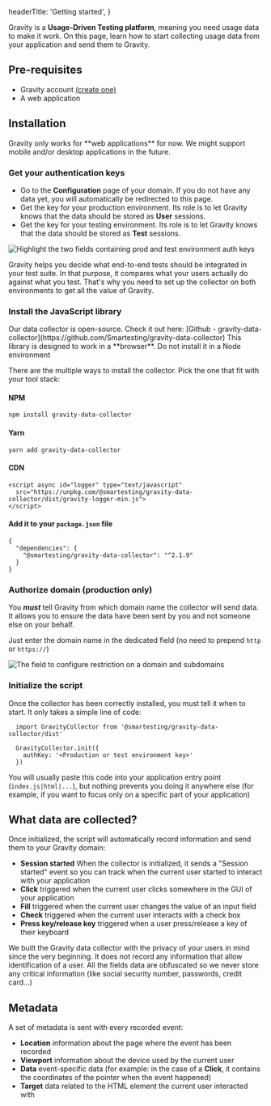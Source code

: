 
  headerTitle: 'Getting started',
}

Gravity is a **Usage-Driven Testing platform**, meaning you need usage data to make it work. On this page, learn how to start collecting usage data from your application and send them to Gravity.

## Pre-requisites

- Gravity account [(create one)](https://app.gravity-testing.com/register)
- A web application

## Installation

<Alert type={AlertType.warning} title="Compatibilities">
  Gravity only works for **web applications** for now. We might support mobile and/or desktop applications in the future.
</Alert>

### Get your authentication keys

- Go to the **Configuration** page of your domain. If you do not have any data yet, you will automatically be redirected to this page.
- Get the key for your production environment. Its role is to let Gravity knows that the data should be stored as  **User** sessions.
- Get the key for your testing environment. Its role is to let Gravity knows that the data should be stored as **Test** sessions.

<Image
    src={authKeys}
    alt="Highlight the two fields containing prod and test environment auth keys"
  />

<Alert type={AlertType.info} title="Why two keys?">
  Gravity helps you decide what end-to-end tests should be integrated in your test suite. In that purpose, it compares what your users actually do against what you test.
  That's why you need to set up the collector on both environments to get all the value of Gravity.
</Alert>

### Install the JavaScript library

<Alert type={AlertType.info}>
  Our data collector is open-source.
  Check it out here: [Github - gravity-data-collector](https://github.com/Smartesting/gravity-data-collector)
</Alert>

<Alert type={AlertType.warning} title="Browser only">
  This library is designed to work in a **browser**. Do not install it in a Node environment
</Alert>

There are the multiple ways to install the collector. Pick the one that fit with your tool stack:

#### NPM
```
npm install gravity-data-collector
```

#### Yarn
```
yarn add gravity-data-collector
```

#### CDN
```
<script async id="logger" type="text/javascript"
  src="https://unpkg.com/@smartesting/gravity-data-collector/dist/gravity-logger-min.js">
</script>
```

#### Add it to your ```package.json``` file
```
{
  "dependencies": {
    "@smartesting/gravity-data-collector": "^2.1.9"
  }
}
```


### Authorize domain (production only)

You ***must*** tell Gravity from which domain name the collector will send data. It allows you to ensure the data have been sent by you and not someone else on your behalf.

Just enter the domain name in the dedicated field (no need to prepend ```http``` or ```https://```)

<Image
    src={configDomain}
    alt="The field to configure restriction on a domain and subdomains"
  />

### Initialize the script

Once the collector has been correctly installed, you must tell it when to start. It only takes
a simple line of code:

```
  import GravityCollector from '@smartesting/gravity-data-collector/dist'

  GravityCollector.init({
    authKey: '<Production or test environment key>'
  })
```

You will usually paste this code into your application entry point (```index.js|html|...```), but nothing prevents you doing it anywhere else (for example, if you want to focus only on a specific part of your application)

## What data are collected?

Once initialized, the script will automatically record information and send them to your Gravity domain:

- **Session started** When the collector is initialized, it sends a "Session started" event so you can track when the current user started to interact with your application
- **Click** triggered when the current user clicks somewhere in the GUI of your application
- **Fill** triggered when the current user changes the value of an input field
- **Check** triggered when the current user interacts with a check box
- **Press key/release key** triggered when a user press/release a key of their keyboard


<Alert type={AlertType.info} title="Privacy & GDPR compliance">
  We built the Gravity data collector with the privacy of your users in mind since the very beginning.
  It does not record any information that allow identification of a user.
  All the fields data are obfuscated so we never store any critical information (like social security number, passwords, credit card...)
</Alert>

## Metadata

A set of metadata is sent with every recorded event:

- **Location** information about the page where the event has been recorded
- **Viewport** information about the device used by the current user
- **Data** event-specific data (for example: in the case of a **Click**, it contains the coordinates of the pointer when the event happened)
- **Target** data related to the HTML element the current user interacted with


